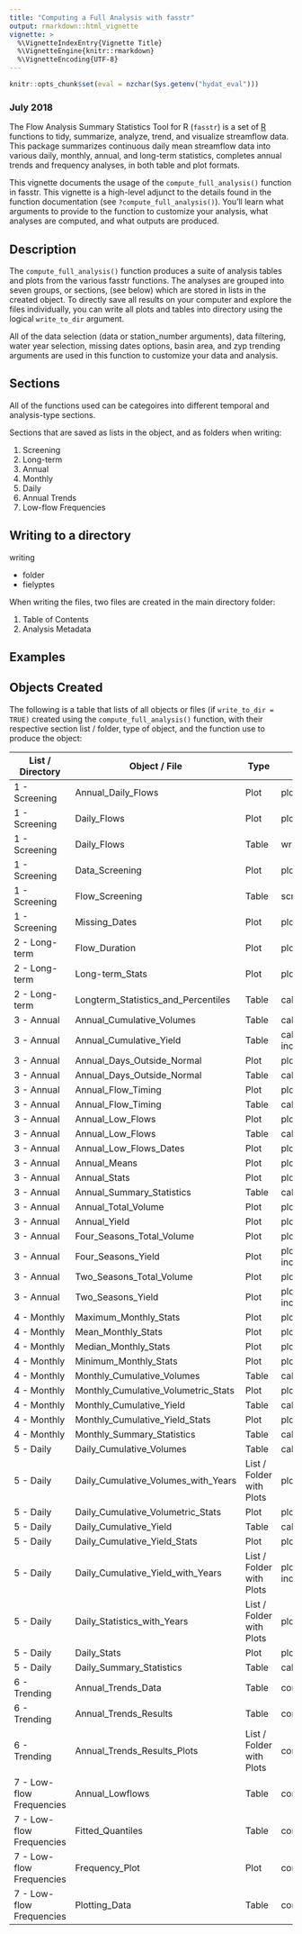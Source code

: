 ```yaml
---
title: "Computing a Full Analysis with fasstr"
output: rmarkdown::html_vignette
vignette: >
  %\VignetteIndexEntry{Vignette Title}
  %\VignetteEngine{knitr::rmarkdown}
  %\VignetteEncoding{UTF-8}
---
```


```r
knitr::opts_chunk$set(eval = nzchar(Sys.getenv("hydat_eval")))
```

### July 2018

The Flow Analysis Summary Statistics Tool for R (`fasstr`) is a set of [R](http://www.r-project.org) functions to tidy, summarize, analyze, trend, and visualize streamflow data. This package summarizes continuous daily mean streamflow data into various daily, monthly, annual, and long-term statistics, completes annual trends and frequency analyses, in both table and plot formats.

This vignette documents the usage of the `compute_full_analysis()` function in fasstr. This vignette is a high-level adjunct to the details found in the function documentation (see `?compute_full_analysis()`). You’ll learn what arguments to provide to the function to customize your analysis, what analyses are computed, and what outputs are produced.


## Description

The `compute_full_analysis()` function produces a suite of analysis tables and plots from the various fasstr functions. The analyses are grouped into seven groups, or sections, (see below) which are stored in lists in the created object. To directly save all results on your computer and explore the files individually, you can write all plots and tables into directory using the logical `write_to_dir` argument.

All of the data selection (data or station_number arguments), data filtering, water year selection, missing dates options, basin area, and zyp trending arguments are used in this function to customize your data and analysis.


## Sections

All of the functions used can be categoires into different temporal and analysis-type sections.

Sections that are saved as lists in the object, and as folders when writing:

1) Screening
2) Long-term
3) Annual
4) Monthly
5) Daily
6) Annual Trends
7) Low-flow Frequencies


## Writing to a directory

writing

- folder
- fielyptes


When writing the files, two files are created in the main directory folder:

1) Table of Contents
2) Analysis Metadata


## Examples



## Objects Created

The following is a table that lists of all objects or files (if `write_to_dir = TRUE)` created using the `compute_full_analysis()` function, with their respective section list / folder, type of object, and the function use to produce the object:

List / Directory          |	Object / File                             |	Type              | Function
--------------------------|-------------------------------------------|-------------------|------------------------------
1 - Screening             |	Annual_Daily_Flows    		                | Plot              | plot_flow_data(plot_by_year=TRUE)
1 - Screening	            | Daily_Flows    		                        | Plot              | plot_flow_data()
1 - Screening	            | Daily_Flows     	                  	    | Table             | write_flow_data()
1 - Screening	            |	Data_Screening    	                  	  | Plot              | plot_data_screening()
1 - Screening	            |	Flow_Screening     	                  	  | Table             | screen_flow_data()
1 - Screening	            |	Missing_Dates    		                      | Plot              | plot_missing_dates()
2 - Long-term	            |	Flow_Duration    		                      | Plot              | plot_flow_duration()
2 - Long-term	            |	Long-term_Stats    		                    | Plot              | plot_longterm_stats()
2 - Long-term	            |	Longterm_Statistics_and_Percentiles     	| Table             | calc_longterm_stats()
3 - Annual	              |	Annual_Cumulative_Volumes     	          | Table             | calc_annual_cumulative_stats(include_seasons=TRUE)
3 - Annual	              |	Annual_Cumulative_Yield     	            | Table             | calc_annual_cumulative_stats(use_yield=TRUE, include_seasons=TRUE)
3 - Annual	              |	Annual_Days_Outside_Normal            	  | Plot              | plot_annual_outside_normal()
3 - Annual	              |	Annual_Days_Outside_Normal     	          | Table             | calc_annual_outside_normal
3 - Annual	              |	Annual_Flow_Timing    	                  | Plot              | plot_annual_flow_timing()
3 - Annual	              |	Annual_Flow_Timing     	                  | Table             | calc_annual_flow_timing()
3 - Annual	              |	Annual_Low_Flows                        	| Plot              | plot_annual_lowflows()
3 - Annual	              |	Annual_Low_Flows     	                    | Table             | calc_annual_lowflows()
3 - Annual	              |	Annual_Low_Flows_Dates                   	| Plot              | plot_annual_lowflows()
3 - Annual	              |	Annual_Means    	                        | Plot              | plot_annual_means()
3 - Annual	              |	Annual_Stats                            	| Plot              | plot_annual_stats()
3 - Annual	              |	Annual_Summary_Statistics               	| Table             | calc_annual_stats()
3 - Annual	              |	Annual_Total_Volume                   	  | Plot              | plot_annual_cumulative_stats()
3 - Annual	              |	Annual_Yield    	                        | Plot              | plot_annual_cumulative_stats(use_yield=TRUE)
3 - Annual	              |	Four_Seasons_Total_Volume    	            | Plot              | plot_annual_cumulative_stats(include_seasons=TRUE)
3 - Annual	              |	Four_Seasons_Yield                      	| Plot              | plot_annual_cumulative_stats(use_yield=TRUE, include_seasons=TRUE)
3 - Annual	              |	Two_Seasons_Total_Volume                	| Plot              | plot_annual_cumulative_stats(include_seasons=TRUE)
3 - Annual	              |	Two_Seasons_Yield    	                    | Plot              | plot_annual_cumulative_stats(use_yield=TRUE, include_seasons=TRUE)
4 - Monthly	              |	Maximum_Monthly_Stats    	                | Plot              | plot_monthly_stats()
4 - Monthly	              |	Mean_Monthly_Stats    	                  | Plot              | plot_monthly_stats()
4 - Monthly	              |	Median_Monthly_Stats    	                | Plot              | plot_monthly_stats()
4 - Monthly	              |	Minimum_Monthly_Stats                 	  | Plot              | plot_monthly_stats()
4 - Monthly	              |	Monthly_Cumulative_Volumes     	          | Table             | calc_monthly_cumulative_stats()
4 - Monthly	              |	Monthly_Cumulative_Volumetric_Stats    	  | Plot              | plot_monthly_cumulative_stats()
4 - Monthly	              |	Monthly_Cumulative_Yield     	            | Table             | calc_monthly_cumulative_stats(use_yield=TRUE)
4 - Monthly	              |	Monthly_Cumulative_Yield_Stats    	      | Plot              | plot_monthly_cumulative_stats(use_yield=TRUE)
4 - Monthly	              |	Monthly_Summary_Statistics          	    | Table             | calc_monthly_stats()
5 - Daily	                |	Daily_Cumulative_Volumes            	    | Table             | calc_daily_cumulative_stats()
5 - Daily	                |	Daily_Cumulative_Volumes_with_Years	      | List / Folder with Plots | plot_daily_cumulative_stats(include_year)
5 - Daily	                |	Daily_Cumulative_Volumetric_Stats    	    | Plot              | plot_daily_cumulative_stats()
5 - Daily	                |	Daily_Cumulative_Yield     	              | Table             | calc_daily_cumulative_stats(use_yield=TRUE)
5 - Daily 	              |	Daily_Cumulative_Yield_Stats          	  | Plot              | plot_daily_cumulative_stats(use_yield=TRUE)
5 - Daily	                |	Daily_Cumulative_Yield_with_Years     	  | List / Folder with Plots | plot_daily_cumulative_stats(use_yield=TRUE, include_year)
5 - Daily	                |	Daily_Statistics_with_Years	              | List / Folder with Plots | plot_daily_stats(include_year)
5 - Daily	                |	Daily_Stats    	                          | Plot              | plot_daily_stats()
5 - Daily	                |	Daily_Summary_Statistics              	  | Table             | calc_daily_stats()
6 - Trending              |	Annual_Trends_Data     	                  | Table             | compute_annual_trends()
6 - Trending              |	Annual_Trends_Results                 	  | Table             | compute_annual_trends()
6 - Trending              |	Annual_Trends_Results_Plots           	  | List / Folder with Plots | compute_annual_trends(include_plots=TRUE)
7 - Low-flow Frequencies  |	Annual_Lowflows                       	  | Table             | compute_annual_frequencies()
7 - Low-flow Frequencies  |	Fitted_Quantiles     	                    | Table             | compute_annual_frequencies()
7 - Low-flow Frequencies  |	Frequency_Plot                        	  | Plot              | compute_annual_frequencies()
7 - Low-flow Frequencies  |	Plotting_Data                         	  | Table             | compute_annual_frequencies()


